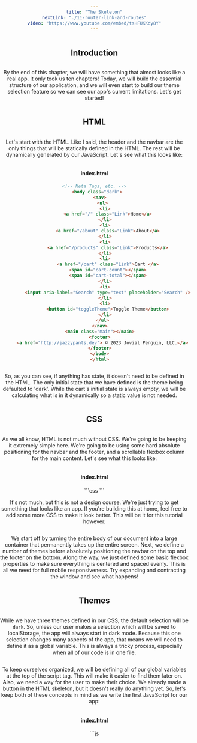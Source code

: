 ```yaml
---
title: "The Skeleton"
nextLink: "./11-router-link-and-routes"
video: "https://www.youtube.com/embed/tsHFUKKdy8Y"
---
```



## **Introduction**

By the end of this chapter, we will have something that almost looks like a real app. It only took us ten chapters! Today, we will build the essential structure of our application, and we will even start to build our theme selection feature so we can see our app's current limitations. Let's get started!

## **HTML**

Let's start with the HTML. Like I said, the header and the navbar are the only things that will be statically defined in the HTML. The rest will be dynamically generated by our JavaScript. Let's see what this looks like:

<CodeBlock>
    <h4>index.html</h4>

```html
<!-- Meta Tags, etc. -->
  <body class="dark">
    <nav>
      <ul>
        <li>
          <a href="/" class="Link">Home</a>
        </li>
        <li>
          <a href="/about" class="Link">About</a>
        </li>
        <li>
          <a href="/products" class="Link">Products</a>
        </li>
        <li>
          <a href="/cart" class="Link">Cart </a>
          <span id="cart-count"></span>
          <span id="cart-total"></span>
        </li>
        <li>
          <input aria-label="Search" type="text" placeholder="Search" />
        </li>
        <li>
          <button id="toggleTheme">Toggle Theme</button>
        </li>
      </ul>
    </nav>
    <main class="main"></main>
    <footer>
      <a href="http://jazzypants.dev"> © 2023 Jovial Penguin, LLC.</a>
    </footer>
    </body>
    </html>
```
</CodeBlock>

So, as you can see, if anything has state, it doesn't need to be defined in the HTML. The only initial state that we have defined is the theme being defaulted to 'dark'. While the cart's initial state is always empty, we will be calculating what is in it dynamically so a static value is not needed.

## **CSS**

As we all know, HTML is not much without CSS. We're going to be keeping it extremely simple here. We're going to be using some hard absolute positioning for the navbar and the footer, and a scrollable flexbox column for the main content. Let's see what this looks like:

<CodeBlock>
    <h4>index.html</h4>
```css
<style>
    body {
      position: absolute; /* only need to do this because of the navbar and footer */
      overflow: hidden; /* since footer is absolute, we will need a scrollbar inside */
      width: 100%; /* take up the entire screen */
      height: 100%; /* ditto */
      margin: 0; /* no margins to avoid blank area around the edges */
      padding: 0; /* no need */
      display: flex; /* flexbox makes life easy */
      flex-direction: column; /* vertical layout */
      justify-content: center; /* center everything */
      align-items: center; /* ditto */
      text-align: center; /* ditto */
    } /* this is the container that will hold everything */

    .dark {
      background-color: #222; /* DARK theme (1) */
      color: #fff; /* white text */
    }
    .dark a {
      color: #88f; /* purple links */
    } /* theme 1 (DARK) */

    .purple {
      background-color: #88f; /* PURPLE theme (2) */
      color: #ff0; /* yellow text */
    }
    .purple a {
      color: #292; /* green links */
    } /* theme 2 (PURPLE) */

    .green {
      background-color: #0f0; /* GREEN theme (3) */
      color: #911; /* red text */
    }
    .green a {
      color: #999; /* gray links */
    } /* theme 3 (GREEN) */

    nav,
    footer {
      width: 100%;
      position: absolute;
      background-color: #222; /* keep nav and footer dark */
    } /* take up whole screen at the top and bottom */

    nav {
      top: 0;
    } /* nav on top */

    ul {
      display: flex;
      justify-content: space-evenly;
      align-items: center;
      list-style: none;
    } /* make the nav into a horizontal, evenly spaced list */

    main {
      width: 100%; /* take up the whole screen */
      overflow-y: auto; /* scrollable */
      margin-top: 3rem; /* leave room for the navbar */
      margin-bottom: 1rem; /* leave room for the footer */
    }

    img {
      aspect-ratio: 1/1; /* square-ish */
      object-fit: contain; /* scale to fit */
      width: 100%; /* take up the whole area if you can */
      max-height: 50vh; /* but not too big */
    }

    footer {
      bottom: 0; /* starting at bottom */
    }

  </style>
```
</CodeBlock>

It's not much, but this is not a design course. We're just trying to get something that looks like an app. If you're building this at home, feel free to add some more CSS to make it look better. This will be it for this tutorial however.

We start off by turning the entire body of our document into a large container that permanently takes up the entire screen. Next, we define a number of themes before absolutely positioning the navbar on the top and the footer on the bottom. Along the way, we just defined some basic flexbox properties to make sure everything is centered and spaced evenly. This is all we need for full mobile responsiveness. Try expanding and contracting the window and see what happens!

## **Themes**

While we have three themes defined in our CSS, the default selection will be `dark`. So, unless our user makes a selection which will be saved to localStorage, the app will always start in dark mode. Because this one selection changes many aspects of the app, that means we will need to define it as a global variable. This is always a tricky process, especially when all of our code is in one file.

To keep ourselves organized, we will be defining all of our global variables at the top of the script tag. This will make it easier to find them later on. Also, we need a way for the user to make their choice. We already made a button in the HTML skeleton, but it doesn't really do anything yet. So, let's keep both of these concepts in mind as we write the first JavaScript for our app:

<CodeBlock>
    <h4>index.html</h4>
```js
    <script defer>
      const toggleTheme = document.getElementById("toggleTheme")

      toggleTheme.addEventListener("click", () => {
        if (document.body.classList.contains("dark")) {
          document.body.classList.remove("dark")
          document.body.classList.add("purple")
        } else if (document.body.classList.contains("purple")) {
          document.body.classList.remove("purple")
          document.body.classList.add("green")
        } else if (document.body.classList.contains("green")) {
          document.body.classList.remove("green")
          document.body.classList.add("dark")
        }
      })
    </script>

```
</CodeBlock>

As you can see, we're not implementing localStorage just yet. We're just cycling through the three themes and setting the state of the application. Between this and our lack of an internal navigation system, we're not employing any of the features of a single page application. But, I think this is important so you can see the benefits of the APIs we will be using. Let's put everything together and see our app in action so far.

## **Conclusion and Demo**

If you'd like to see all the code together, you can just check out the GitHub repo. Otherwise, we'll be doing things bit by bit from now on. Here's the app so far:

<IFrame
  src="/demos/csr/ch10/demo/heyhey"
/>

Go ahead and try it out. You can change the theme, but everything is destroyed if you click on any of the links. Even though our server ensures that the same page is loaded every time, our theme selection is forgotten every time and there is a big ugly white flash in between.

As we learned, our state lives in that one version of the HTML file. So, clicking a link destroys the current state and builds a whole new version of the file from a different URL. Even though we haven't tied any state to the URL, the browser still has to reload the entire page. This is where the next chapter comes into play as we build our client-side routing system.

[As always, you can see the code for this demo on my Github here!](https://www.github.com/jazzypants1989/astro-solid-blog/tree/main/src/pages/demos/csr/ch10)
